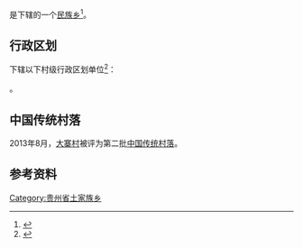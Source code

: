 {{中国乡级行政区|52/06/26/204/000}}

'''{{PAGENAMEBASE}}'''是{{PRC admin/fullname|52/06/26/204/000|3}}下辖的一个[[民族乡|民族乡]]<ref>{{PRC admin/ref sgc|{{PRC admin/parent|52/06/26/204/000}}}}</ref>。

== 行政区划 ==
{{PAGENAMEBASE}}下辖以下村级行政区划单位<ref>{{PRC admin/ref sgc|52/06/26/204/000}}</ref>：

{{PRC admin/children|52/06/26/204/000}}。

==中国传统村落==
2013年8月，[[大寨村|大寨村]]被评为第二批[[中国传统村落|中国传统村落]]。

== 参考资料 ==
{{reflist}}

{{贵州行政区划小作品}}
{{PRC admin/navcat|52/06/26/204/000}}
[[Category:贵州省土家族乡|Category:贵州省土家族乡]]